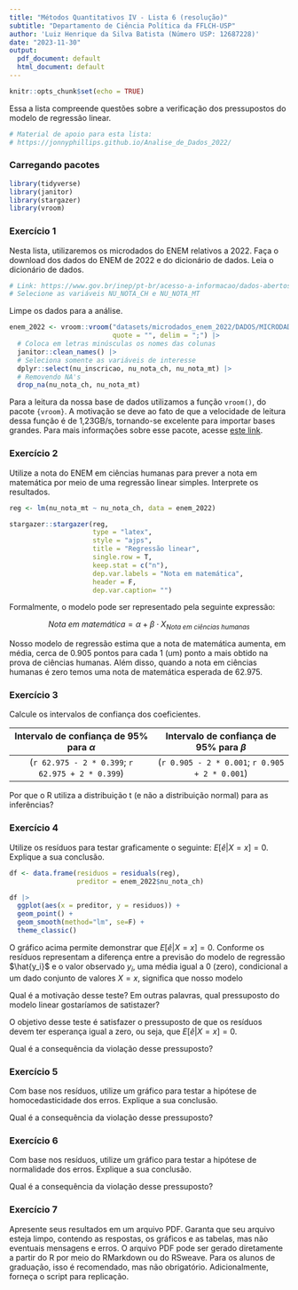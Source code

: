 ```yaml
---
title: "Métodos Quantitativos IV - Lista 6 (resolução)"
subtitle: "Departamento de Ciência Política da FFLCH-USP"
author: 'Luiz Henrique da Silva Batista (Número USP: 12687228)'
date: "2023-11-30"
output:
  pdf_document: default
  html_document: default
---
```


```r
knitr::opts_chunk$set(echo = TRUE)
```

Essa a lista compreende questões sobre a verificação dos pressupostos do modelo de regressão linear.

```r
# Material de apoio para esta lista:
# https://jonnyphillips.github.io/Analise_de_Dados_2022/
```

### Carregando pacotes

```r
library(tidyverse)
library(janitor)
library(stargazer)
library(vroom)
```

### Exercício 1

Nesta lista, utilizaremos os microdados do ENEM relativos a 2022. Faça o download dos dados do ENEM de 2022 e do dicionário de dados. Leia o dicionário de dados.

```r
# Link: https://www.gov.br/inep/pt-br/acesso-a-informacao/dados-abertos/microdados/enem
# Selecione as variáveis NU_NOTA_CH e NU_NOTA_MT
```

Limpe os dados para a análise.

```r
enem_2022 <- vroom::vroom("datasets/microdados_enem_2022/DADOS/MICRODADOS_ENEM_2022.csv",
                          quote = "", delim = ";") |> 
  # Coloca em letras minúsculas os nomes das colunas 
  janitor::clean_names() |> 
  # Seleciona somente as variáveis de interesse
  dplyr::select(nu_inscricao, nu_nota_ch, nu_nota_mt) |> 
  # Removendo NA's
  drop_na(nu_nota_ch, nu_nota_mt)
```

Para a leitura da nossa base de dados utilizamos a função `vroom()`, do pacote `{vroom}`. A motivação se deve ao fato de que a velocidade de leitura dessa função é de 1,23GB/s, tornando-se excelente para importar bases grandes. Para mais informações sobre esse pacote, acesse [este link](https://vroom.r-lib.org/).

### Exercício 2

Utilize a nota do ENEM em ciências humanas para prever a nota em matemática por meio de uma regressão linear simples. Interprete os resultados.

```r
reg <- lm(nu_nota_mt ~ nu_nota_ch, data = enem_2022)

stargazer::stargazer(reg,
                     type = "latex",
                     style = "ajps",
                     title = "Regressão linear",
                     single.row = T, 
                     keep.stat = c("n"),
                     dep.var.labels = "Nota em matemática",
                     header = F,
                     dep.var.caption= "")
```

Formalmente, o modelo pode ser representado pela seguinte expressão:

$$
Nota\ em\ matemática = \alpha + \beta \cdot X_{Nota\ em\ ciências\ humanas}
$$

Nosso modelo de regressão estima que a nota de matemática aumenta, em média, cerca de 0.905 pontos para cada 1 (um) ponto a mais obtido na prova de ciências humanas. Além disso, quando a nota em ciências humanas é zero temos uma nota de matemática esperada de 62.975.

### Exercício 3

Calcule os intervalos de confiança dos coeficientes.

|   Intervalo de confiança de 95% para $\alpha$    |   Intervalo de confiança de 95% para $\beta$   |
|:-----------------------------------:|:---------------------------------:|
| (`r 62.975 - 2 * 0.399`; `r 62.975 + 2 * 0.399`) | (`r 0.905 - 2 * 0.001`; `r 0.905 + 2 * 0.001`) |

Por que o R utiliza a distribuição t (e não a distribuição normal) para as inferências?

### Exercício 4

Utilize os resíduos para testar graficamente o seguinte: $E[\hat{e}|X=x]=0$. Explique a sua conclusão.

```r
df <- data.frame(residuos = residuals(reg), 
                 preditor = enem_2022$nu_nota_ch)

df |> 
  ggplot(aes(x = preditor, y = residuos)) + 
  geom_point() + 
  geom_smooth(method="lm", se=F) +
  theme_classic()
```

O gráfico acima permite demonstrar que $E[\hat{e}|X=x]=0$. Conforme os resíduos representam a diferença entre a previsão do modelo de regressão $\hat{y_i}$ e o valor observado $y_i$, uma média igual a 0 (zero), condicional a um dado conjunto de valores $X=x$, significa que nosso modelo

Qual é a motivação desse teste? Em outras palavras, qual pressuposto do modelo linear gostaríamos de satistazer?

O objetivo desse teste é satisfazer o pressuposto de que os resíduos devem ter esperança igual a zero, ou seja, que $E[\hat{e}|X=x]=0$.

Qual é a consequência da violação desse pressuposto?

### Exercício 5

Com base nos resíduos, utilize um gráfico para testar a hipótese de homocedasticidade dos erros. Explique a sua conclusão.

Qual é a consequência da violação desse pressuposto?

### Exercício 6

Com base nos resíduos, utilize um gráfico para testar a hipótese de normalidade dos erros. Explique a sua conclusão.

Qual é a consequência da violação desse pressuposto?

### Exercício 7

Apresente seus resultados em um arquivo PDF. Garanta que seu arquivo esteja limpo, contendo as respostas, os gráficos e as tabelas, mas não eventuais mensagens e erros. O arquivo PDF pode ser gerado diretamente a partir do R por meio do RMarkdown ou do RSweave. Para os alunos de graduação, isso é recomendado, mas não obrigatório. Adicionalmente, forneça o script para replicação.
